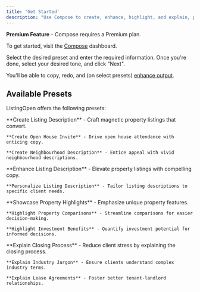 ```yaml
---
title: 'Get Started'
description: "Use Compose to create, enhance, highlight, and explain, powered by AI."
---
```


<Tip>**Premium Feature** - Compose requires a Premium plan.</Tip>

To get started, visit the [Compose](http://listingopen.com/compose) dashboard.

Select the desired preset and enter the required information. Once you're done, select your desired tone, and click "Next".

You'll be able to copy, redo, and (on select presets) [enhance output](/compose/enhance).

## Available Presets

ListingOpen offers the following presets:

<AccordionGroup>
  <Accordion icon="feather" title="Create">
    **Create Listing Description** - Craft magnetic property listings that convert.

    **Create Open House Invite** - Drive open house attendance with enticing copy.

    **Create Neighbourhood Description** - Entice appeal with vivid neighbourhood descriptions.
  </Accordion>
  <Accordion icon="wand-magic-sparkles" title="Enhance">
    **Enhance Listing Description** - Elevate property listings with compelling copy.

    **Personalize Listing Description** - Tailor listing descriptions to specific client needs.
  </Accordion>
  <Accordion icon="highlighter" title="Highlight">
    **Showcase Property Highlights** - Emphasize unique property features.

    **Highlight Property Comparisons** - Streamline comparisons for easier decision-making.

    **Highlight Investment Benefits** - Quantify investment potential for informed decisions.
  </Accordion>
  <Accordion icon="person-chalkboard" title="Explain">
    **Explain Closing Process** - Reduce client stress by explaining the closing process.

    **Explain Industry Jargon** - Ensure clients understand complex industry terms.

    **Explain Lease Agreements** - Foster better tenant-landlord relationships.
  </Accordion>
</AccordionGroup>
